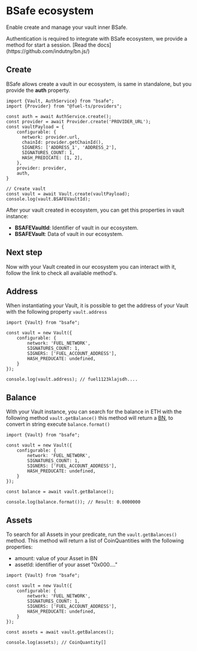 
# BSafe ecosystem

Enable create and manage your vault inner BSafe.

<Callout type="warning">
    Authentication is required to integrate with BSafe ecosystem, we provide a method for start a session.
    [Read the docs](https://github.com/indutny/bn.js/)
</Callout>

## Create

BSafe allows create a vault in our ecosystem, is same in standalone, but you provide the **auth** property.

```tsx copy
import {Vault, AuthService} from "bsafe";
import {Provider} from "@fuel-ts/providers";

const auth = await AuthService.create();
const provider = await Provider.create('PROVIDER_URL');
const vaultPayload = {
    configurable: {
      network: provider.url,
      chainId: provider.getChainId(),
      SIGNERS: ['ADDRESS_1', 'ADDRESS_2'],
      SIGNATURES_COUNT: 1,
      HASH_PREDICATE: [1, 2],
    },
    provider: provider,
    auth,
}

// Create vault
const vault = await Vault.create(vaultPayload);
console.log(vault.BSAFEVaultId);
```

After your vault created in ecosystem, you can get this properties in vault instance:
- **BSAFEVaultId**: Identifier of vault in our ecosystem.
- **BSAFEVault**: Data of vault in our ecosystem.


## Next step

Now with your Vault created in our ecosystem you can interact with it, follow the link to check all available method's.

<Cards num={1}>
    <Card arrow title="Vault methods" href="/quick-start/vault/methods" />
</Cards>



## Address
When instantiating your Vault, it is possible to get the address of
your Vault with the following property `vault.address`

```tsx copy
import {Vault} from "bsafe";

const vault = new Vault({
    configurable: {
        network: 'FUEL_NETWORK',
        SIGNATURES_COUNT: 1,
        SIGNERS: ['FUEL_ACCOUNT_ADDRESS'],
        HASH_PREDUCATE: undefined,
    }
});

console.log(vault.address); // fuel1123klajsdh....
```

## Balance
With your Vault instance, you can search for the balance in ETH with the following method `vault.getBalance()`
this method will return a [BN](https://github.com/indutny/bn.js/), to convert in string execute `balance.format()`

```tsx copy
import {Vault} from "bsafe";

const vault = new Vault({
    configurable: {
        network: 'FUEL_NETWORK',
        SIGNATURES_COUNT: 1,
        SIGNERS: ['FUEL_ACCOUNT_ADDRESS'],
        HASH_PREDUCATE: undefined,
    }
});

const balance = await vault.getBalance();

console.log(balance.format()); // Result: 0.0000000
```

## Assets
To search for all Assets in your predicate, run the `vault.getBalances()` method.
This method will return a list of CoinQuantities with the following properties:
- amount: value of your Asset in BN
- assetId: identifier of your asset "0x000...."

```tsx copy
import {Vault} from "bsafe";

const vault = new Vault({
    configurable: {
        network: 'FUEL_NETWORK',
        SIGNATURES_COUNT: 1,
        SIGNERS: ['FUEL_ACCOUNT_ADDRESS'],
        HASH_PREDUCATE: undefined,
    }
});

const assets = await vault.getBalances();

console.log(assets); // CoinQuantity[]
```
